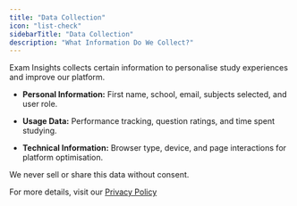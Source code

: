 ```yaml
---
title: "Data Collection"
icon: "list-check"
sidebarTitle: "Data Collection"
description: "What Information Do We Collect?"
---
```


Exam Insights collects certain information to personalise study experiences and improve our platform.

* **Personal Information:** First name, school, email, subjects selected, and user role.

* **Usage Data:** Performance tracking, question ratings, and time spent studying.

* **Technical Information:** Browser type, device, and page interactions for platform optimisation.

We never sell or share this data without consent.

For more details, visit our [Privacy Policy](https://www.exam-insights.com/policies/privacy-policy/)